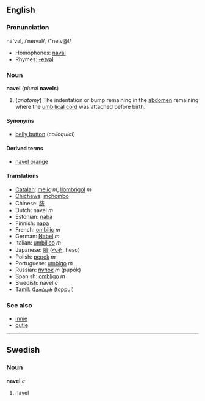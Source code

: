 ==English==
===Pronunciation===
nā'vəl, /ˈneɪvəl/, /"neIv@l/
*Homophones: [[naval]]
*Rhymes: [[Rhymes:English:-eɪvəl|-eɪvəl]]

===Noun===
'''navel''' (''plural'' '''navels''')

#(''anatomy'') The indentation or bump remaining in the [[abdomen]] remaining where the [[umbilical cord]] was attached before birth.

====Synonyms====
*[[belly button]] (''colloquial'')

====Derived terms====
*[[navel orange]]

====Translations====
*[[Catalan]]: [[melic]] ''m'', [[llombrígol]] ''m''
*[[Chichewa]]: [[mchombo]]
*Chinese: [[脐]]
*Dutch: navel ''m''
*Estonian: [[naba#Estonian|naba]]
*Finnish: [[napa#Finnish|napa]]
*French: [[ombilic]] ''m''
*German: [[Nabel]] ''m''
*Italian: [[umbilico]] ''m''
*Japanese: [[臍]] ([[へそ]], heso)
*Polish: [[pępek]] ''m''
*Portuguese: [[umbigo]] ''m''
*Russian: [[пупок]] ''m'' (pupók)
*Spanish: [[ombligo]] ''m''
*Swedish: navel ''c''
*[[Tamil]]: [[தோப்புள்]] (toppul)

===See also===
*[[innie]]
*[[outie]]

----
==Swedish==
===Noun===
'''navel''' ''c''

#navel